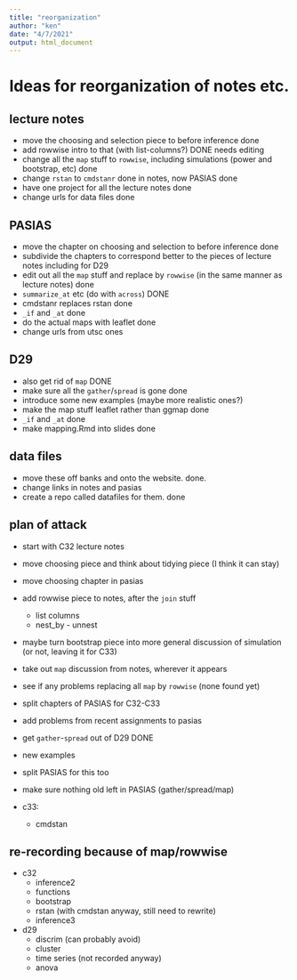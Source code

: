 ```yaml
---
title: "reorganization"
author: "ken"
date: "4/7/2021"
output: html_document
---
```


# Ideas for reorganization of notes etc.

## lecture notes

- move the choosing and selection piece to before inference  done
- add rowwise intro to that (with list-columns?) DONE needs editing
- change all the `map` stuff to  `rowwise`, including simulations (power and bootstrap, etc) done
- change `rstan` to `cmdstanr` done in notes, now PASIAS done
- have one project for all the lecture notes done
- change urls for data files done

## PASIAS

- move the chapter on choosing and selection to before inference done
- subdivide the chapters to correspond better to the pieces of lecture notes including for D29
- edit out all the `map` stuff and replace by `rowwise` (in the same manner as lecture notes) done
- `summarize_at` etc (do with `across`) DONE
- cmdstanr replaces rstan done
- `_if` and `_at` done
- do the actual maps with leaflet done
- change urls from utsc ones

## D29 

- also get rid of `map` DONE
- make sure all the `gather`/`spread` is gone done
- introduce some new examples (maybe more realistic ones?)
- make the map stuff leaflet rather than ggmap done
- `_if` and `_at` done
- make mapping.Rmd into slides  done

## data files

- move these off banks and onto the website. done.
- change links in notes and pasias
- create a repo called datafiles for them. done

## plan of attack

- start with C32 lecture notes
- move choosing piece and think about tidying piece (I think it can stay)
- move choosing chapter in pasias
- add rowwise piece to notes, after the `join` stuff
  - list columns
  - nest_by - unnest
- maybe turn bootstrap piece into more general discussion of simulation (or not, leaving it for C33)
- take out `map` discussion from notes, wherever it appears

- see if any problems replacing all `map` by `rowwise` (none found yet)

- split chapters of PASIAS for C32-C33

- add problems from recent assignments to pasias

- get `gather`-`spread` out of D29 DONE
- new examples
- split PASIAS for this too

- make sure nothing old left in PASIAS (gather/spread/map)


- c33:
  - cmdstan
  
## re-recording because of map/rowwise

- c32 
  - inference2
  - functions
  - bootstrap
  - rstan (with cmdstan anyway, still need to rewrite)
  - inference3
  
- d29 
  - discrim (can probably avoid)
  - cluster
  - time series (not recorded anyway)
  - anova